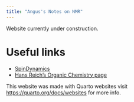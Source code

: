 ```yaml
---
title: "Angus's Notes on NMR"
---
```


::: {.callout-warning title="Notice"}
Website currently under construction.
:::

#  Useful links 

- [SpinDynamics](https://spindynamics.org)
- [Hans Reich's Organic Chemistry page](https://organicchemistrydata.org/hansreich/resources/nmr/?page=nmr-content%2F.html)


This website was made with Quarto websites visit <https://quarto.org/docs/websites> for more info.
